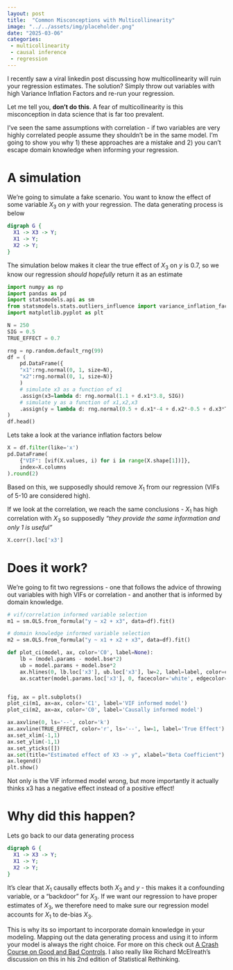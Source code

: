 ```yaml
---
layout: post
title:  "Common Misconceptions with Multicollinearity"
image: "../../assets/img/placeholder.png"
date: "2025-03-06"
categories:
 - multicollinearity
 - causal inference
 - regression
---
```



I recently saw a viral linkedin post discussing how multicollinearity will ruin your regression estimates. The solution? Simply throw out variables with high Variance Inflation Factors and re-run your regression. 

Let me tell you, __don't do this__. A fear of multicollinearity is this misconception in data science that is far too prevalent. 

I've seen the same assumptions with correlation - if two variables are very highly correlated people assume they shouldn't be in the same model. I'm going to show you why 1) these approaches are a mistake and 2) you can't escape domain knowledge when informing your regression.

# A simulation

We're going to simulate a fake scenario. You want to know the effect of some variable $X_3$ on $y$ with your regression. The data generating process is below

```dot
digraph G {
  X1 -> X3 -> Y;
  X1 -> Y;
  X2 -> Y;
}
```

The simulation below makes it clear the true effect of $X_3$ on $y$ is 0.7, so we know our regression _should hopefully_ return it as an estimate

```python
import numpy as np
import pandas as pd
import statsmodels.api as sm
from statsmodels.stats.outliers_influence import variance_inflation_factor as vif
import matplotlib.pyplot as plt

N = 250
SIG = 0.5
TRUE_EFFECT = 0.7

rng = np.random.default_rng(99)
df = (
    pd.DataFrame({
    "x1":rng.normal(0, 1, size=N), 
    "x2":rng.normal(0, 1, size=N)}
    )
    # simulate x3 as a function of x1
    .assign(x3=lambda d: rng.normal(1.1 + d.x1*3.8, SIG))
    # simulate y as a function of x1,x2,x3
    .assign(y = lambda d: rng.normal(0.5 + d.x1*-4 + d.x2*-0.5 + d.x3*TRUE_EFFECT, SIG))
)
df.head()
```

Lets take a look at the variance inflation factors below

```python
X = df.filter(like='x')
pd.DataFrame(
    {"VIF": [vif(X.values, i) for i in range(X.shape[1])]}, 
    index=X.columns
).round(2)
```

Based on this, we supposedly should remove $X_1$ from our regression (VIFs of 5-10 are considered high).

If we look at the correlation, we reach the same conclusions - $X_1$ has high correlation with $X_3$ so supposedly _"they provide the same information and only 1 is useful"_

```python
X.corr().loc['x3']
```

# Does it work?

We're going to fit two regressions - one that follows the advice of throwing out variables with high VIFs or correlation - and another that is informed by domain knowledge.

```python
# vif/correlation informed variable selection
m1 = sm.OLS.from_formula("y ~ x2 + x3", data=df).fit()

# domain knowledge informed variable selection
m2 = sm.OLS.from_formula("y ~ x1 + x2 + x3", data=df).fit()

def plot_ci(model, ax, color='C0', label=None):
    lb = (model.params - model.bse*2)
    ub = model.params + model.bse*2
    ax.hlines(0, lb.loc['x3'], ub.loc['x3'], lw=2, label=label, color=color)
    ax.scatter(model.params.loc['x3'], 0, facecolor='white', edgecolor=color, zorder=10, s=10)


fig, ax = plt.subplots()
plot_ci(m1, ax=ax, color='C1', label='VIF informed model')
plot_ci(m2, ax=ax, color='C0', label='Causally informed model')

ax.axvline(0, ls='--', color='k')
ax.axvline(TRUE_EFFECT, color='r', ls='--', lw=1, label='True Effect')
ax.set_xlim(-1,1)
ax.set_ylim(-1,1)
ax.set_yticks([])
ax.set(title="Estimated effect of X3 -> y", xlabel="Beta Coefficient")
ax.legend()
plt.show()
```

Not only is the VIF informed model wrong, but more importantly it actually thinks x3 has a negative effect instead of a positive effect! 

# Why did this happen?

Lets go back to our data generating process

```dot
digraph G {
  X1 -> X3 -> Y;
  X1 -> Y;
  X2 -> Y;
}
```

It's clear that $X_1$ causally effects both $X_3$ and $y$ - this makes it a confounding variable, or a "backdoor" for $X_3$. If we want our regression to have proper estimates of $X_3$, we therefore need to make sure our regression model accounts for $X_1$ to de-bias $X_3$. 

This is why its so important to incorporate domain knowledge in your modeling. Mapping out the data generating process and using it to inform your model is always the right choice. For more on this check out [A Crash Course on Good and Bad Controls](https://ftp.cs.ucla.edu/pub/stat_ser/r493.pdf). I also really like Richard McElreath's discussion on this in his 2nd edition of Statistical Rethinking.
